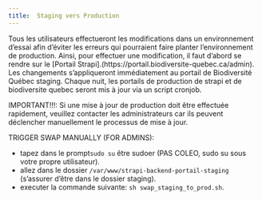```yaml
---
title:  Staging vers Production
---
```


Tous les utilisateurs effectueront les modifications dans un environnement d'essai afin d'éviter les erreurs qui pourraient faire planter l'environnement de production. Ainsi, pour effectuer une modification, il faut d'abord se rendre sur le [Portail Strapi].(https://portail.biodiversite-quebec.ca/admin). Les changements s'appliqueront immédiatement au portail de Biodiversité Québec staging. Chaque nuit, les portails de production de strapi et de biodiversite quebec seront mis à jour via un script cronjob. 

IMPORTANT!!!: Si une mise à jour de production doit être effectuée rapidement, veuillez contacter les administrateurs car ils peuvent déclencher manuellement le processus de mise à jour.

TRIGGER SWAP MANUALLY (FOR ADMINS):

- tapez dans le prompt`sudo su` être sudoer (PAS COLEO, sudo su sous votre propre utilisateur).
- allez dans le dossier `/var/www/strapi-backend-portail-staging` (s'assurer d'être dans le dossier staging).
- executer la commande suivante: `sh swap_staging_to_prod.sh`.


